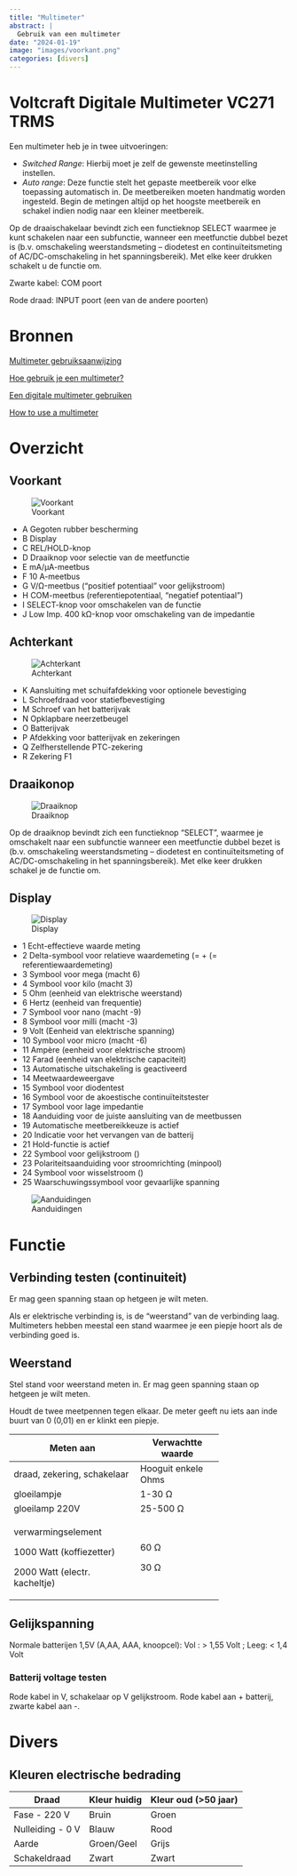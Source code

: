 ---
title: "Multimeter"
abstract: |
  Gebruik van een multimeter
date: "2024-01-19"
image: "images/voorkant.png"
categories: [divers]
---

# Voltcraft Digitale Multimeter VC271 TRMS

Een multimeter heb je in twee uitvoeringen:

-   *Switched Range*: Hierbij moet je zelf de gewenste meetinstelling instellen.
-   *Auto range*: Deze functie stelt het gepaste meetbereik voor elke toepassing automatisch in. De meetbereiken moeten handmatig worden ingesteld. Begin de metingen altijd op het hoogste meetbereik en schakel indien nodig naar een kleiner meetbereik.

Op de draaischakelaar bevindt zich een functieknop SELECT waarmee je kunt schakelen naar een subfunctie, wanneer een meetfunctie dubbel bezet is (b.v. omschakeling weerstandsmeting -- diodetest en continuïteitsmeting of AC/DC-omschakeling in het spanningsbereik). Met elke keer drukken schakelt u de functie om.

::: callout-important
Zwarte kabel: COM poort

Rode draad: INPUT poort (een van de andere poorten)
:::

# Bronnen

[Multimeter gebruiksaanwijzing](https://peterswinkels.nl/multimeter/index.html)

[Hoe gebruik je een multimeter?](https://nl.ifixit.com/Guide/Hoe+gebruik+je+een+multimeter-/25632)

[Een digitale multimeter gebruiken](https://nl.wikihow.com/Een-digitale-multimeter-gebruiken)

[How to use a multimeter](https://tutorial45.com/how-to-use-a-multimeter-using/)

# Overzicht

## Voorkant

![Voorkant](images/voorkant.png)

-   A Gegoten rubber bescherming
-   B Display
-   C REL/HOLD-knop
-   D Draaiknop voor selectie van de meetfunctie
-   E mA/μA-meetbus
-   F 10 A-meetbus
-   G V/Ω-meetbus ("positief potentiaal" voor gelijkstroom)
-   H COM-meetbus (referentiepotentiaal, "negatief potentiaal")
-   I SELECT-knop voor omschakelen van de functie
-   J Low Imp. 400 kΩ-knop voor omschakeling van de impedantie

## Achterkant

![Achterkant](images/achterkant.png)

-   K Aansluiting met schuifafdekking voor optionele bevestiging
-   L Schroefdraad voor statiefbevestiging
-   M Schroef van het batterijvak
-   N Opklapbare neerzetbeugel
-   O Batterijvak
-   P Afdekking voor batterijvak en zekeringen
-   Q Zelfherstellende PTC-zekering
-   R Zekering F1

## Draaikonop

![Draaiknop](images/draaiknop.png)

Op de draaiknop bevindt zich een functieknop “SELECT”, waarmee je omschakelt naar een subfunctie wanneer een meetfunctie dubbel bezet is (b.v. omschakeling weerstandsmeting – diodetest en continuïteitsmeting of AC/DC-omschakeling in het spanningsbereik). Met elke keer drukken schakel je de functie om.

## Display

![Display](images/display.png)

-   1 Echt-effectieve waarde meting
-   2 Delta-symbool voor relatieve waardemeting (= + (= referentiewaardemeting)
-   3 Symbool voor mega (macht 6)
-   4 Symbool voor kilo (macht 3)
-   5 Ohm (eenheid van elektrische weerstand)
-   6 Hertz (eenheid van frequentie)
-   7 Symbool voor nano (macht -9)
-   8 Symbool voor milli (macht -3)
-   9 Volt (Eenheid van elektrische spanning)
-   10 Symbool voor micro (macht -6)
-   11 Ampère (eenheid voor elektrische stroom)
-   12 Farad (eenheid van elektrische capaciteit)
-   13 Automatische uitschakeling is geactiveerd
-   14 Meetwaardeweergave
-   15 Symbool voor diodentest
-   16 Symbool voor de akoestische continuïteitstester
-   17 Symbool voor lage impedantie
-   18 Aanduiding voor de juiste aansluiting van de meetbussen
-   19 Automatische meetbereikkeuze is actief
-   20 Indicatie voor het vervangen van de batterij
-   21 Hold-functie is actief
-   22 Symbool voor gelijkstroom ()
-   23 Polariteitsaanduiding voor stroomrichting (minpool)
-   24 Symbool voor wisselstroom ()
-   25 Waarschuwingssymbool voor gevaarlijke spanning

![Aanduidingen](images/aanduidingen.png)

# Functie

## Verbinding testen (continuiteit)

Er mag geen spanning staan op hetgeen je wilt meten.

Als er elektrische verbinding is, is de "weerstand" van de verbinding laag. Multimeters hebben meestal een stand waarmee je een piepje hoort als de verbinding goed is.

## Weerstand

Stel stand voor weerstand meten in. Er mag geen spanning staan op hetgeen je wilt meten.

Houdt de twee meetpennen tegen elkaar. De meter geeft nu iets aan inde buurt van 0 (0,01) en er klinkt een piepje.

+-------------------------------+---------------------+
| Meten aan                     | Verwachtte waarde   |
+===============================+=====================+
| draad, zekering, schakelaar   | Hooguit enkele Ohms |
+-------------------------------+---------------------+
| gloeilampje                   | 1-30 Ω              |
+-------------------------------+---------------------+
| gloeilamp 220V                | 25-500 Ω            |
+-------------------------------+---------------------+
| verwarmingselement            | 60 Ω                |
|                               |                     |
| 1000 Watt (koffiezetter)      | 30 Ω                |
|                               |                     |
| 2000 Watt (electr. kacheltje) |                     |
+-------------------------------+---------------------+

## Gelijkspanning

Normale batterijen 1,5V (A,AA, AAA, knoopcel): Vol : \> 1,55 Volt ; Leeg: \< 1,4 Volt

### Batterij voltage testen

Rode kabel in V, schakelaar op V gelijkstroom. Rode kabel aan + batterij, zwarte kabel aan -.

# Divers

## Kleuren electrische bedrading

| Draad            | Kleur huidig | Kleur oud (\>50 jaar) |
|------------------|--------------|-----------------------|
| Fase - 220 V     | Bruin        | Groen                 |
| Nulleiding - 0 V | Blauw        | Rood                  |
| Aarde            | Groen/Geel   | Grijs                 |
| Schakeldraad     | Zwart        | Zwart                 |
